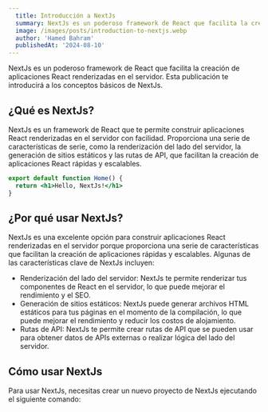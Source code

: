 ```yaml
---
  title: Introducción a NextJs
  summary: NextJs es un poderoso framework de React que facilita la creación de aplicaciones React renderizadas en el servidor. Esta publicación te introducirá a los conceptos básicos de NextJs.
  image: /images/posts/introduction-to-nextjs.webp
  author: 'Hamed Bahram'
  publishedAt: '2024-08-10'
---
```


NextJs es un poderoso framework de React que facilita la creación de
aplicaciones React renderizadas en el servidor. Esta publicación te introducirá
a los conceptos básicos de NextJs.

## ¿Qué es NextJs?

NextJs es un framework de React que te permite construir aplicaciones React
renderizadas en el servidor con facilidad. Proporciona una serie de
características de serie, como la renderización del lado del servidor, la
generación de sitios estáticos y las rutas de API, que facilitan la creación de
aplicaciones React rápidas y escalables.

```jsx
export default function Home() {
  return <h1>Hello, NextJs!</h1>
}
```

## ¿Por qué usar NextJs?

NextJs es una excelente opción para construir aplicaciones React renderizadas en
el servidor porque proporciona una serie de características que facilitan la
creación de aplicaciones rápidas y escalables. Algunas de las características
clave de NextJs incluyen:

- Renderización del lado del servidor: NextJs te permite renderizar tus
  componentes de React en el servidor, lo que puede mejorar el rendimiento y el
  SEO.
- Generación de sitios estáticos: NextJs puede generar archivos HTML estáticos
  para tus páginas en el momento de la compilación, lo que puede mejorar el
  rendimiento y reducir los costos de alojamiento.
- Rutas de API: NextJs te permite crear rutas de API que se pueden usar para
  obtener datos de APIs externas o realizar lógica del lado del servidor.

## Cómo usar NextJs

Para usar NextJs, necesitas crear un nuevo proyecto de NextJs ejecutando el
siguiente comando:
